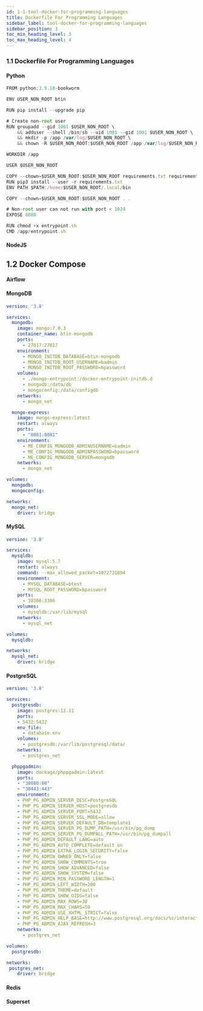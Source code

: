 ```yaml
---
id: 1-1-tool-docker-for-programming-languages
title: Dockerfile For Programming Languages
sidebar_label: tool-docker-for-programming-languages
sidebar_position: 3
toc_min_heading_level: 3
toc_max_heading_level: 4
---
```


### 1.1 Dockerfile For Programming Languages

#### Python

```jsx
FROM python:3.9.18-bookworm

ENV USER_NON_ROOT btin

RUN pip install --upgrade pip

# Create non-root user
RUN groupadd --gid 1001 $USER_NON_ROOT \
    && adduser --shell /bin/sh --uid 1001 --gid 1001 $USER_NON_ROOT \
    && mkdir -p /app /var/log/$USER_NON_ROOT \
    && chown -R $USER_NON_ROOT:$USER_NON_ROOT /app /var/log/$USER_NON_ROOT

WORKDIR /app

USER $USER_NON_ROOT

COPY --chown=$USER_NON_ROOT:$USER_NON_ROOT requirements.txt requirements.txt
RUN pip3 install --user -r requirements.txt
ENV PATH $PATH:/home/$USER_NON_ROOT/.local/bin

COPY --chown=$USER_NON_ROOT:$USER_NON_ROOT . .

# Non-root user can not run with port < 1024
EXPOSE 8080

RUN chmod +x entrypoint.sh
CMD /app/entrypoint.sh
```

#### NodeJS

## 1.2 Docker Compose

#### Airflow


#### MongoDB

```yaml
version: '3.8'

services:
  mongodb:
    image: mongo:7.0.3
    container_name: btin-mongodb
    ports:
      - 27017:27017
    environment:
      - MONGO_INITDB_DATABASE=btin-mongodb
      - MONGO_INITDB_ROOT_USERNAME=badmin
      - MONGO_INITDB_ROOT_PASSWORD=bpassword
    volumes:
      - ./mongo-entrypoint:/docker-entrypoint-initdb.d
      - mongodb:/data/db
      - mongoconfig:/data/configdb
    networks:
      - mongo_net

  mongo-express:
    image: mongo-express:latest
    restart: always
    ports:
      - "8081:8081"
    environment:
      - ME_CONFIG_MONGODB_ADMINUSERNAME=badmin
      - ME_CONFIG_MONGODB_ADMINPASSWORD=bpassword
      - ME_CONFIG_MONGODB_SERVER=mongodb
    networks:
      - mongo_net

volumes:
  mongodb:
  mongoconfig:

networks:
  mongo_net:
    driver: bridge
```

#### MySQL

```yaml
version: '3.8'

services:
  mysqldb:
    image: mysql:5.7
    restart: always
    command: --max_allowed_packet=1072731894
    environment:
      - MYSQL_DATABASE=btest
      - MYSQL_ROOT_PASSWORD=bpassword
    ports:
      - 30306:3306
    volumes:
      - mysqldb:/var/lib/mysql
    networks:
      - mysql_net

volumes:
  mysqldb:

networks:
  mysql_net:
    driver: bridge
```

#### PostgreSQL

```yaml
version: '3.8'

services:
  postgresdb:
    image: postgres:12.11
    ports:
    - 5432:5432
    env_file:
      - database.env
    volumes:
      - postgresdb:/var/lib/postgresql/data/
    networks:
      - postgres_net

  phppgadmin:
    image: dockage/phppgadmin:latest
    ports:
    - "38080:80"
    - "30443:443"
    environment:
    - PHP_PG_ADMIN_SERVER_DESC=PostgreSQL
    - PHP_PG_ADMIN_SERVER_HOST=postgresdb
    - PHP_PG_ADMIN_SERVER_PORT=5432
    - PHP_PG_ADMIN_SERVER_SSL_MODE=allow
    - PHP_PG_ADMIN_SERVER_DEFAULT_DB=template1
    - PHP_PG_ADMIN_SERVER_PG_DUMP_PATH=/usr/bin/pg_dump
    - PHP_PG_ADMIN_SERVER_PG_DUMPALL_PATH=/usr/bin/pg_dumpall
    - PHP_PG_ADMIN_DEFAULT_LANG=auto
    - PHP_PG_ADMIN_AUTO_COMPLETE=default on
    - PHP_PG_ADMIN_EXTRA_LOGIN_SECURITY=false
    - PHP_PG_ADMIN_OWNED_ONLY=false
    - PHP_PG_ADMIN_SHOW_COMMENTS=true
    - PHP_PG_ADMIN_SHOW_ADVANCED=false
    - PHP_PG_ADMIN_SHOW_SYSTEM=false
    - PHP_PG_ADMIN_MIN_PASSWORD_LENGTH=1
    - PHP_PG_ADMIN_LEFT_WIDTH=200
    - PHP_PG_ADMIN_THEME=default
    - PHP_PG_ADMIN_SHOW_OIDS=false
    - PHP_PG_ADMIN_MAX_ROWS=30
    - PHP_PG_ADMIN_MAX_CHARS=50
    - PHP_PG_ADMIN_USE_XHTML_STRICT=false
    - PHP_PG_ADMIN_HELP_BASE=http://www.postgresql.org/docs/%s/interactive/
    - PHP_PG_ADMIN_AJAX_REFRESH=3
    networks:
      - postgres_net

volumes:
  postgresdb:

networks:
 postgres_net:
    driver: bridge
```

#### Redis
#### Superset
